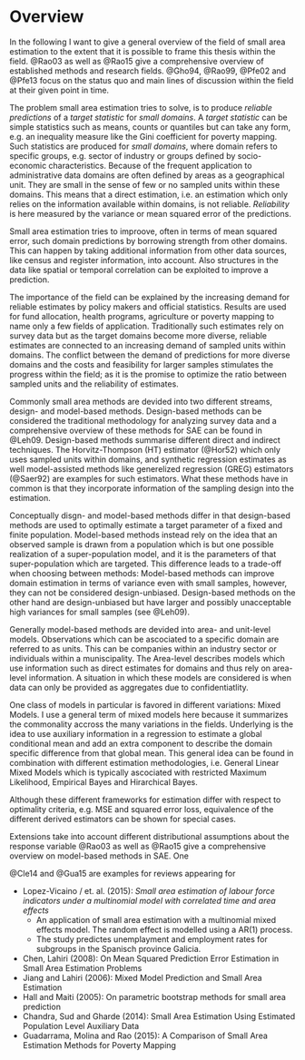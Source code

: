 # Overview

In the following I want to give a general overview of the field of small area 
estimation to the extent that it is possible to frame this thesis within the 
field. @Rao03 as well as @Rao15 give a comprehensive overview of established 
methods and research fields. @Gho94, @Rao99, @Pfe02 and @Pfe13 focus on the
status quo and main lines of discussion within the field at their given point in
time.

The problem small area estimation tries to solve, is to produce *reliable 
predictions* of a *target statistic* for *small domains*. A *target statistic* 
can be simple statistics such as means, counts or quantiles but can take any 
form, e.g. an inequality measure like the Gini coefficient for poverty mapping.
Such statistics are produced for *small domains*, where domain refers to
specific groups, e.g. sector of industry or groups defined by socio-economic
characteristics. Because of the frequent application to administrative data
domains are often defined by areas as a geographical unit. They are small in the
sense of few or no sampled units within these domains. This means that a direct
estimation, i.e. an estimation which only relies on the information available
within domains, is not reliable. *Reliability* is here measured by the variance
or mean squared error of the predictions.

Small area estimation tries to improove, often in terms of mean squared error, 
such domain predictions by borrowing strength from other domains. This can
happen by taking additional information from other data sources, like census and
register information, into account. Also structures in the data like spatial or 
temporal correlation can be exploited to improve a prediction.

The importance of the field can be explained by the increasing demand for
reliable estimates by policy makers and official statistics. Results are used
for fund allocation, health programs, agriculture or poverty mapping to name
only a few fields of application. Traditionally such estimates rely on survey
data but as the target domains become more diverse, reliable estimates are
connected to an increasing demand of sampled units within domains. The conflict 
between the demand of predictions for more diverse domains and the costs and 
feasibility for larger samples stimulates the progress within the field; as it 
is the promise to optimize the ratio between sampled units and the reliability
of estimates.

Commonly small area methods are devided into two different streams, design- and 
model-based methods. Design-based methods can be considered the traditional 
methodology for analyzing survey data and a comprehensive overview of these 
methods for SAE can be found in @Leh09. Design-based methods summarise different
direct and indirect techniques. The Horvitz-Thompson (HT) estimator (@Hor52) 
which only uses sampled units within domains, and synthetic regression estimates
as well model-assisted methods like generelized regression (GREG) estimators
(@Saer92) are examples for such estimators. What these methods have in common is
that they incorporate information of the sampling design into the estimation.

Conceptually disgn- and model-based methods differ in that design-based methods 
are used to optimally estimate a target parameter of a fixed and finite 
population. Model-based methods instead rely on the idea that an observed sample
is drawn from a population which is but one possible realization of a 
super-population model, and it is the parameters of that super-population which 
are targeted. This difference leads to a trade-off when choosing between
methods: Model-based methods can improve domain estimation in terms of variance
even with small samples, however, they can not be considered design-unbiased.
Design-based methods on the other hand are design-unbiased but have larger and
possibly unacceptable high variances for small samples (see @Leh09).

Generally model-based methods are devided into area- and unit-level models.
Observations which can be ascociated to a specific domain are referred to as
units. This can be companies within an industry sector or individuals within a
muniscipality. The Area-level describes models which use information such as
direct estimates for domains and thus rely on area-level information. A
situation in which these models are considered is when data can only be provided
as aggregates due to confidentiatlity.

One class of models in particular is favored in different variations: Mixed
Models. I use a general term of mixed models here because it summarizes the
commonality accross the many variations in the fields. Underlying is the idea to
use auxiliary information in a regression to estimate a global conditional mean
and add an extra component to describe the domain specific difference from that
global mean. This general idea can be found in combination with different
estimation methodologies, i.e. General Linear Mixed Models which is typically
ascociated with restricted Maximum Likelihood, Empirical Bayes and Hirarchical
Bayes.

Although these different frameworks for estimation differ with respect to optimality criteria, e.g. MSE and squared error loss, equivalence of the different derived estimators can be shown for special cases. 

Extensions take into account different distributional assumptions about the response variable 
@Rao03 as well as @Rao15 give a comprehensive overview on model-based methods in 
SAE. One 



@Cle14 and @Gua15 are examples for reviews appearing for 

- Lopez-Vicaino / et. al. (2015): *Small area estimation of labour force
indicators under a multinomial model with correlated time and area effects*
    - An application of small area estimation with a multinomial mixed
effects model. The random effect is modelled using a AR(1) process.
    - The study predictes unemplayment and employment rates for subgroups in
the Spanisch province Galicia.

- Chen, Lahiri (2008): On Mean Squared Prediction Error Estimation in Small Area Estimation Problems
- Jiang and Lahiri (2006): Mixed Model Prediction and Small Area Estimation
- Hall and Maiti (2005): On parametric bootstrap methods for small area prediction
- Chandra, Sud and Gharde (2014): Small Area Estimation Using Estimated Population Level Auxiliary Data
- Guadarrama, Molina and Rao (2015): A Comparison of Small Area Estimation Methods for Poverty Mapping

